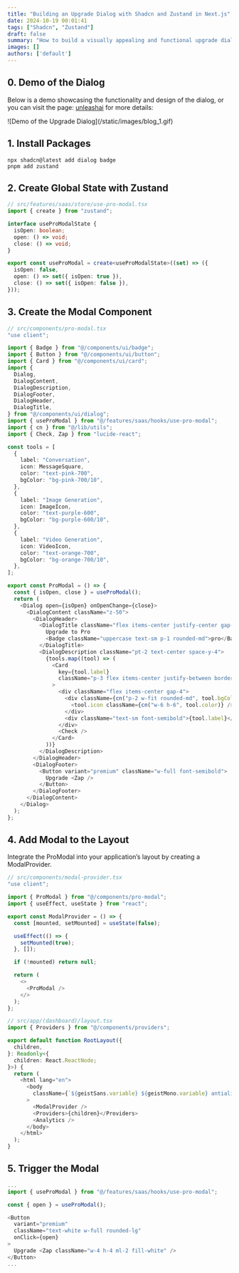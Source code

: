 ```yaml
---
title: "Building an Upgrade Dialog with Shadcn and Zustand in Next.js"
date: 2024-10-19 00:01:41
tags: ["Shadcn", "Zustand"]
draft: false
summary: "How to build a visually appealing and functional upgrade dialog using Shadcn components and Zustand state management in a Next.js application."
images: []
authors: ['default']
---
```


## 0. Demo of the Dialog

Below is a demo showcasing the functionality and design of the dialog, or you can visit the page: [unleashai](https://unleashai.sheltonma.top/dashboard) for more details:

<div className="w-full overflow-hidden px-2">
  ![Demo of the Upgrade Dialog](/static/images/blog_1.gif)
</div>

## 1. Install Packages

```shell
npx shadcn@latest add dialog badge
pnpm add zustand
```

## 2. Create Global State with Zustand

```ts
// src/features/saas/store/use-pro-modal.tsx
import { create } from "zustand";

interface useProModalState {
  isOpen: boolean;
  open: () => void;
  close: () => void;
}

export const useProModal = create<useProModalState>((set) => ({
  isOpen: false,
  open: () => set({ isOpen: true }),
  close: () => set({ isOpen: false }),
}));
```

## 3. Create the Modal Component

```ts
// src/components/pro-modal.tsx
"use client";

import { Badge } from "@/components/ui/badge";
import { Button } from "@/components/ui/button";
import { Card } from "@/components/ui/card";
import {
  Dialog,
  DialogContent,
  DialogDescription,
  DialogFooter,
  DialogHeader,
  DialogTitle,
} from "@/components/ui/dialog";
import { useProModal } from "@/features/saas/hooks/use-pro-modal";
import { cn } from "@/lib/utils";
import { Check, Zap } from "lucide-react";

const tools = [
  {
    label: "Conversation",
    icon: MessageSquare,
    color: "text-pink-700",
    bgColor: "bg-pink-700/10",
  },
  {
    label: "Image Generation",
    icon: ImageIcon,
    color: "text-purple-600",
    bgColor: "bg-purple-600/10",
  },
  {
    label: "Video Generation",
    icon: VideoIcon,
    color: "text-orange-700",
    bgColor: "bg-orange-700/10",
  },
];

export const ProModal = () => {
  const { isOpen, close } = useProModal();
  return (
    <Dialog open={isOpen} onOpenChange={close}>
      <DialogContent className="z-50">
        <DialogHeader>
          <DialogTitle className="flex items-center justify-center gap-4 pb-2">
            Upgrade to Pro
            <Badge className="uppercase text-sm p-1 rounded-md">pro</Badge>
          </DialogTitle>
          <DialogDescription className="pt-2 text-center space-y-4">
            {tools.map((tool) => (
              <Card
                key={tool.label}
                className="p-3 flex items-center justify-between border-black/5"
              >
                <div className="flex items-center gap-4">
                  <div className={cn("p-2 w-fit rounded-md", tool.bgColor)}>
                    <tool.icon className={cn("w-6 h-6", tool.color)} />
                  </div>
                  <div className="text-sm font-semibold">{tool.label}</div>
                </div>
                <Check />
              </Card>
            ))}
          </DialogDescription>
        </DialogHeader>
        <DialogFooter>
          <Button variant="premium" className="w-full font-semibold">
            Upgrade <Zap />
          </Button>
        </DialogFooter>
      </DialogContent>
    </Dialog>
  );
};
```

## 4. Add Modal to the Layout

Integrate the ProModal into your application’s layout by creating a ModalProvider.

```ts
// src/components/modal-provider.tsx
"use client";

import { ProModal } from "@/components/pro-modal";
import { useEffect, useState } from "react";

export const ModalProvider = () => {
  const [mounted, setMounted] = useState(false);

  useEffect(() => {
    setMounted(true);
  }, []);

  if (!mounted) return null;

  return (
    <>
      <ProModal />
    </>
  );
};

// src/app/(dashboard)/layout.tsx
import { Providers } from "@/components/providers";

export default function RootLayout({
  children,
}: Readonly<{
  children: React.ReactNode;
}>) {
  return (
    <html lang="en">
      <body
        className={`${geistSans.variable} ${geistMono.variable} antialiased`}
      >
        <ModalProvider />
        <Providers>{children}</Providers>
        <Analytics />
      </body>
    </html>
  );
}
```

## 5. Trigger the Modal

```ts
...
import { useProModal } from "@/features/saas/hooks/use-pro-modal";

const { open } = useProModal();

<Button
  variant="premium"
  className="text-white w-full rounded-lg"
  onClick={open}
>
  Upgrade <Zap className="w-4 h-4 ml-2 fill-white" />
</Button>
...
```

